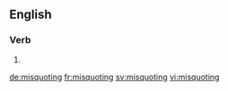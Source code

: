 ==English==

===Verb===
{{head|en|present participle}}

# {{present participle of|misquote|lang=en}}

[[de:misquoting]]
[[fr:misquoting]]
[[sv:misquoting]]
[[vi:misquoting]]